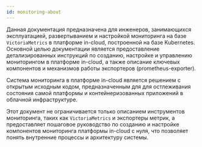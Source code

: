 ```yaml
---
id: monitoring-about
---
```


Данная документация предназначена для инженеров, занимающихся эксплуатацией, развертыванием и настройкой мониторинга на базе `VictoriaMetrics` в платформе in-cloud, построенной на базе Kubernetes. Основной целью документации является предоставление детализированных инструкций по созданию, настройке и управлению мониторингом в платформе in-cloud, а также описание ключевых компонентов и механизмов работы экспортеров (prometheus-exporter).

Система мониторинга в платформе in-cloud является решением с открытым исходным кодом, предназначенным для для остлеживания состояния самой платформы и контейнеризованных приложений в облачной инфраструктуре.

Этот документ не ограничивается только описанием инструментов мониторинга, таких как `VictoriaMetrics` и экспортеры метрик, а предоставляет пошаговое руководство по созданию и настройке компонентов мониторинга платформы in-cloud с нуля, что позволяет понять внутренние процессы и архитектуру системы.
